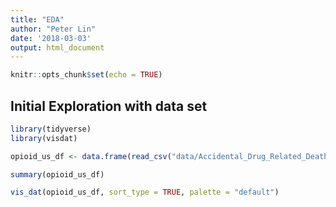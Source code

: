 ```yaml
---
title: "EDA"
author: "Peter Lin"
date: '2018-03-03'
output: html_document
---
```


```r
knitr::opts_chunk$set(echo = TRUE)
```

## Initial Exploration with data set

```r
library(tidyverse)
library(visdat)
```
```r
opioid_us_df <- data.frame(read_csv("data/Accidental_Drug_Related_Deaths__2012-June_2017.csv"))
```
```r
summary(opioid_us_df)
```
```r
vis_dat(opioid_us_df, sort_type = TRUE, palette = "default")
```


